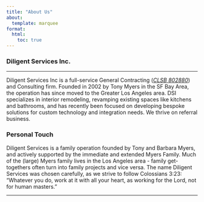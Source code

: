```yaml
---
title: "About Us"
about:
  template: marquee
format:
  html:
    toc: true
---
```


### Diligent Services Inc.

---

Diligent Services Inc is a full-service General Contracting (_[CLSB 802880](https://www2.cslb.ca.gov/OnlineServices/CheckLicenseII/LicenseDetail.aspx?LicNum=802880)_) and Consulting firm. Founded in 2002 by Tony Myers in the SF Bay Area, the operation has since moved to the Greater Los Angeles area. DSI specializes in interior remodeling, revamping existing spaces like kitchens and bathrooms, and has recently been focused on developing bespoke solutions for custom technology and integration needs. We thrive on referral business.

### Personal Touch

Diligent Services is a family operation founded by Tony and Barbara Myers, and actively supported by the immediate and extended Myers Family. Much of the (large) Myers family lives in the Los Angeles area - family get-togethers often turn into family projects and vice versa. The name Diligent Services was chosen carefully, as we strive to follow Colossians 3:23: "Whatever you do, work at it with all your heart, as working for the Lord, not for human masters."

---